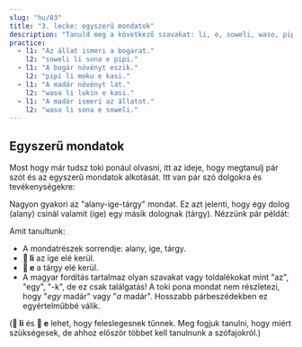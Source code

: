 ```yaml
---
slug: "hu/03"
title: "3. lecke: egyszerű mondatok"
description: "Tanuld meg a következő szavakat: li, e, soweli, waso, pipi, kasi, moku, lukin, sona!"
practice:
  - l1: "Az állat ismeri a bogarat."
    l2: "soweli li sona e pipi."
  - l1: "A bogár növényt eszik."
    l2: "pipi li moku e kasi."
  - l1: "A madár növényt lát."
    l2: "waso li lukin e kasi."
  - l1: "A madár ismeri az állatot."
    l2: "waso li sona e soweli."
---
```



## Egyszerű mondatok

Most hogy már tudsz toki ponául olvasni, itt az ideje, hogy megtanulj pár szót és az egyszerű mondatok alkotását.
Itt van pár szó dolgokra és tevékenységekre:

<List>
  <Word sl="soweli" m="szárazföldi állat, pl. macska, kutya, tehén, egér, elefánt" />
  <Word sl="waso" m="madár, pl. galamb, liba, bagoly" />
  <Word sl="pipi" m="rovar, pl. hangya, pillangó, pók" />
  <Word sl="kasi" m="növény, pl. lóhere, nyírfa, kaktusz, moha" />
  <Word sl="moku" m="enni" />
  <Word sl="lukin" m="látni" />
  <Word sl="sona" m="tudni, ismerni" />
</List>

Nagyon gyakori az "alany-ige-tárgy" mondat. Ez azt jelenti, hogy egy dolog (alany) csinál valamit (ige) egy másik dolognak (tárgy). Nézzünk pár példát:

<List>
  <Sentence sl="soweli li moku e kasi." m="Az állat növényt eszik." />
  <Sentence sl="waso li moku e pipi." m="A madár bogarakat eszik." />
  <Sentence sl="pipi li lukin e soweli." m="A bogár lát egy állatot." />
  <Sentence sl="waso li sona e kasi." m="A madár ismeri a fát." />
</List>

Amit tanultunk:

- A mondatrészek sorrendje: alany, ige, tárgy.
- **󱤧 li** az ige elé kerül.
- **󱤉 e** a tárgy elé kerül.
- A magyar fordítás tartalmaz olyan szavakat vagy toldalékokat mint "az", "egy", "-k", de ez csak találgatás! A toki pona mondat nem részletezi, hogy "_egy_ madár" vagy "_a_ madár". Hosszabb párbeszédekben ez egyértelműbbé válik.

(**󱤧 li** és **󱤉 e** lehet, hogy feleslegesnek tűnnek. Meg fogjuk tanulni, hogy miért szükségesek, de ahhoz először többet kell tanulnunk a szófajokról.)

<Practice exercises={frontmatter.practice} client:load />

